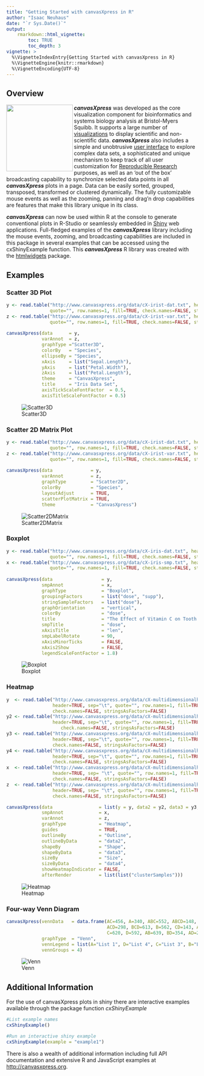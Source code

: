 ```yaml
---
title: "Getting Started with canvasXpress in R"
author: "Isaac Neuhaus"
date: "`r Sys.Date()`"
output: 
    rmarkdown::html_vignette:
        toc: TRUE
        toc_depth: 3
vignette: >
  %\VignetteIndexEntry{Getting Started with canvasXpress in R}
  %\VignetteEngine{knitr::rmarkdown}
  %\VignetteEncoding{UTF-8}
---
```

## Overview

<a href="http://canvasxpress.org"><img src="images/hexagon.png" align="left" width="175"></a>

***canvasXpress*** was developed as the core visualization component for bioinformatics and systems biology analysis
at Bristol-Myers Squibb. It supports a large number of [visualizations](http://www.canvasxpress.org/examples.html) to display scientific and non-scientific
data. ***canvasXpress*** also includes a simple and unobtrusive [user interface](http://www.canvasxpress.org/docs/interface.html) to explore complex data sets, a sophisticated and unique mechanism to keep track of all user customization for [Reproducible Research](http://www.canvasxpress.org/docs/audit.html) purposes, as well as an 'out of the box'
broadcasting capability to synchronize selected data points in all ***canvasXpress*** plots in a page. Data can
be easily sorted, grouped, transposed, transformed or clustered dynamically. The fully customizable mouse events
as well as the zooming, panning and drag'n drop capabilities are features that make this library unique in its
class.

***canvasXpress*** can now be used within R at the console to generate conventional plots in R-Studio or seamlessly embedded in [Shiny](http://shiny.rstudio.com) web applications. Full-fledged examples of the ***canvasXpress*** library including the mouse events, zooming, and broadcasting capabilities are included in this package in several examples that can be accessed using the cxShinyExample function.  This ***canvasXpress*** R library was created with the [htmlwidgets](https://github.com/ramnathv/htmlwidgets) package.

## Examples

### Scatter 3D Plot

```r
y <- read.table("http://www.canvasxpress.org/data/cX-irist-dat.txt", header=TRUE, sep="\t", 
                quote="", row.names=1, fill=TRUE, check.names=FALSE, stringsAsFactors=FALSE)
z <- read.table("http://www.canvasxpress.org/data/cX-irist-var.txt", header=TRUE, sep= "\t", 
                quote="", row.names=1, fill=TRUE, check.names=FALSE, stringsAsFactors=FALSE)
               
canvasXpress(data      = y,
             varAnnot  = z,
             graphType ="Scatter3D",
             colorBy   = "Species",
             ellipseBy = "Species",
             xAxis     = list("Sepal.Length"),
             yAxis     = list("Petal.Width"),
             zAxis     = list("Petal.Length"),
             theme     = "CanvasXpress",
             title     = "Iris Data Set",
             axisTickScaleFontFactor  = 0.5,
             axisTitleScaleFontFactor = 0.5)
```
![Scatter3D](images/R-Scatter3D.png)

### Scatter 2D Matrix Plot

```r
y <- read.table("http://www.canvasxpress.org/data/cX-irist-dat.txt", header=TRUE, sep="\t", 
                quote="", row.names=1, fill=TRUE, check.names=FALSE, stringsAsFactors=FALSE)
z <- read.table("http://www.canvasxpress.org/data/cX-irist-var.txt", header=TRUE, sep= "\t", 
                quote="", row.names=1, fill=TRUE, check.names=FALSE, stringsAsFactors=FALSE)
                   
canvasXpress(data              = y,
             varAnnot          = z,
             graphType         = "Scatter2D",
             colorBy           = "Species",
             layoutAdjust      = TRUE,
             scatterPlotMatrix = TRUE,
             theme             = "CanvasXpress")
```
![Scatter2DMatrix](images/R-Scatter2DMatrix.png)

### Boxplot

```r
y <- read.table("http://www.canvasxpress.org/data/cX-iris-dat.txt", header=TRUE, sep="\t", 
                quote="", row.names=1, fill=TRUE, check.names=FALSE, stringsAsFactors=FALSE)
x <- read.table("http://www.canvasxpress.org/data/cX-iris-smp.txt", header=TRUE, sep= "\t", 
                quote="", row.names=1, fill=TRUE, check.names=FALSE, stringsAsFactors=FALSE)
                
canvasXpress(data                  = y,
             smpAnnot              = x,
             graphType             = "Boxplot",
             groupingFactors       = list("dose", "supp"),
             stringSampleFactors   = list("dose"),
             graphOrientation      = "vertical",
             colorBy               = "dose",
             title                 = "The Effect of Vitamin C on Tooth Growth in Guinea Pigs",
             smpTitle              = "dose",
             xAxisTitle            = "len",
             smpLabelRotate        = 90,
             xAxisMinorTicks       = FALSE,
             xAxis2Show            = FALSE,
             legendScaleFontFactor = 1.8)
```
![Boxplot](images/R-Boxplot.png)

### Heatmap

```r
y  <- read.table("http://www.canvasxpress.org/data/cX-multidimensionalheatmap-dat.txt",
                 header=TRUE, sep="\t", quote="", row.names=1, fill=TRUE, 
                 check.names=FALSE, stringsAsFactors=FALSE)
y2 <- read.table("http://www.canvasxpress.org/data/cX-multidimensionalheatmap-dat2.txt",
                 header=TRUE, sep="\t", quote="", row.names=1, fill=TRUE, 
                    check.names=FALSE, stringsAsFactors=FALSE)
y3 <- read.table("http://www.canvasxpress.org/data/cX-multidimensionalheatmap-dat3.txt",
                 header=TRUE, sep="\t", quote="", row.names=1, fill=TRUE, 
                 check.names=FALSE, stringsAsFactors=FALSE)
y4 <- read.table("http://www.canvasxpress.org/data/cX-multidimensionalheatmap-dat4.txt",
                 header=TRUE, sep="\t", quote="", row.names=1, fill=TRUE, 
                 check.names=FALSE, stringsAsFactors=FALSE)
x  <- read.table("http://www.canvasxpress.org/data/cX-multidimensionalheatmap-smp.txt",
                 header=TRUE, sep= "\t", quote="", row.names=1, fill=TRUE, 
                 check.names=FALSE, stringsAsFactors=FALSE)
z  <- read.table("http://www.canvasxpress.org/data/cX-multidimensionalheatmap-var.txt",
                 header=TRUE, sep= "\t", quote="", row.names=1, fill=TRUE, 
                 check.names=FALSE, stringsAsFactors=FALSE)

canvasXpress(data                 = list(y = y, data2 = y2, data3 = y3, data4 = y4),
             smpAnnot             = x,
             varAnnot             = z,
             graphType            = "Heatmap",
             guides               = TRUE,
             outlineBy            = "Outline",
             outlineByData        = "data2",
             shapeBy              = "Shape",
             shapeByData          = "data3",
             sizeBy               = "Size",
             sizeByData           = "data4",
             showHeatmapIndicator = FALSE,
             afterRender          = list(list("clusterSamples")))
```
![Heatmap](images/R-Heatmap.png)

### Four-way Venn Diagram

```r
canvasXpress(vennData   = data.frame(AC=456, A=340, ABC=552, ABCD=148, BC=915,
                                     ACD=298, BCD=613, B=562, CD=143, ABD=578, 
                                     C=620, D=592, AB=639, BD=354, AD=257),
             graphType  = "Venn",
             vennLegend = list(A="List 1", D="List 4", C="List 3", B="List 2"),
             vennGroups = 4)
```
![Venn](images/R-Venn.png)

## Additional Information 

For the use of canvasXpress plots in shiny there are interactive examples available through the
package function *cxShinyExample*

```r
#List example names
cxShinyExample()

#Run an interactive shiny example
cxShinyExample(example = "example1")
```

There is also a wealth of additional information including full API documentation 
and extensive R and JavaScript examples at [http://canvasxpress.org](http://canvasxpress.org).
